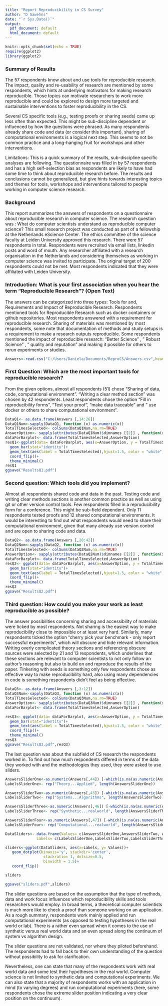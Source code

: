 ```yaml
---
title: "Report Reproducibility in CS Survey"
author: "D Gawehns"
date: "`r Sys.Date()`"
output:
  pdf_document: default
  html_document: default
---
```


```r
knitr::opts_chunk$set(echo = TRUE)
require(ggplot2)
library(ggplot2)
```
### Summary of Results

The 57 respondents know about and use tools for reproducible research. The impact, quality and re-usability of research are mentioned by some respondents, which hints at underlying motivators for making research reproducible. Those topics can motivate researchers to work more reproducible and could be explored to design more targeted and sustainable interventions to foster reproducibility in the CS. 

Several CS specific tools (e.g., testing proofs or sharing seeds) came up less often than expected. This might be sub-discipline dependent or influenced by how the questions were phrased. As many respondents already share code and data (or consider this important), sharing of computational environments is a logical next step. This seems to not be common practice and a long-hanging fruit for workshops and other interventions. 

Limitations: This is a quick summary of the results, sub-discipline specific analyses are following. The questionnaire was filled in by 57 respondents and has a high self-selection bias as respondents are likely to have had some time to think about reproducible research before. The results and conclusions cannot be generalized, but give hints towards interesting topics and themes for tools, workshops and interventions tailored to people working in computer science research. 

### Background
This report summarizes the answers of respondents on a questionnaire about reproducible research in computer science. The research question was : What do computer scientists understand as reproducible computer science?
This small research project was conducted as part of a fellowship at the Netherlands eScience Center. The ethics committee of the science faculty at Leiden University approved this research.
There were 57 respondents in total. Respondents were recruited via email lists, linkedin posts and word of mouth. Any researcher affiliated with a research organisation in the Netherlands and considering themselves as working in computer science was invited to participate.
The original target of 200 respondents could not be met. Most respondents indicated that they were affiliated with Leiden University. 

### Introduction: What is your first association when you hear the term “Reproducible Research”? (Open Text)

The answers can be categorized into three types: Tools for and, Requirements and Impact of Reproducible Research.
Respondents mentioned tools for Reproducible Research such as docker containers or github repositories. Most respondents answered with a requirement for reproducible research. Sharing of materials was mentioned by most respondents, some note that documentation of methods and study setups is a requirement to make a research outputs reproducible. Some respondents mentioned the impact of reproducible research: "Better Science" , " Robust Science" , " quality and reputation" and
making it possible for others to rerun experiments or studies. 



```r
Answers<-read.csv("C:/Users/Daniela/Documents/ReproCS/Answers.csv",header = TRUE)
```

### First Question: Which are the most important tools for reproducible research?

From the given options, almost all respondents (51) chose "Sharing of data, code, computational environment". "Writing a clear method section" was chosen by 42 respondents. Least respondents chose the option "Fill in reproducibility forms", "Test your proof", "make data traceable" and " use docker or others to share computational environment". 


```r
DataQ1<- as.data.frame(Answers [,14:26])
DataQ1Num<-sapply(DataQ1, function (x) as.numeric(x))
TotalTimesSelected<- colSums(DataQ1Num,na.rm=TRUE)
AnswerOption<- sapply(attributes(DataQ1Num)$dimnames [[2]] , function(x) strsplit(x,"48")[[1]][2])
dataForBarplot<- data.frame(TotalTimesSelected,AnswerOption)
resQ1<-ggplot(data= dataForBarplot, aes(x=AnswerOption, y = TotalTimesSelected)) +
  geom_bar(stat="identity")+
  geom_text(aes(label = TotalTimesSelected),hjust=1.5, color = "white", size = 3.5)+
  coord_flip()+
  theme_minimal()
resQ1
ggsave("ResultsQ1.pdf")


```

### Second question: Which tools did you implement?

Almost all respondents shared code and data in the past. Testing code and writing clear methods sections is another common practice as well as using git or other version control tools.
Few respondents filled in a reproducibility form for a conference. This might be sub-field dependent. Only 11 respondents tested proofs and 12 shared computational environments. It would be interesting to find out what respondents would need to share their computational environment, given that many already use version control and are open to sharing code and data.



```r
DataQ2<- as.data.frame(Answers [,28:42])
DataQ2Num<-sapply(DataQ2, function (x) as.numeric(x))
TotalTimesSelected<- colSums(DataQ2Num,na.rm=TRUE)
AnswerOption<- sapply(attributes(DataQ2Num)$dimnames [[2]] , function(x) strsplit(x,"51")[[1]][2])
dataForBarplot<- data.frame(TotalTimesSelected,AnswerOption)
resQ2<- ggplot(data= dataForBarplot, aes(x=AnswerOption, y = TotalTimesSelected)) +
  geom_bar(stat="identity")+
  geom_text(aes(label = TotalTimesSelected),hjust=1.5, color = "white", size = 3.5)+
  coord_flip()+
  theme_minimal()
resQ2
ggsave("ResultsQ2.pdf")
``` 

### Third question: How could you make your work as least reproducible as possible?

The answer possibilities concerning sharing and accessibility of materials were ticked by most respondents. Not sharing is the easiest way to make reproducibility close to impossible or at least very hard. Similarly, many respondents ticked the option "cherry pick your benchmark - only report successful experiments", which will obscure and hide relevant information. Writing overly complicated theory sections and referencing obscure sources were selected by 21 and 13 respondents, which underlines that these sections are relevant to computer scientists to not only follow an author's reasoning but also to build on and reproduce the results of the paper. 
Tinkering with seeds is something only few respondents chose as effective way to make reproducibility hard, also using many dependencies in code is something respondents didn't feel as being effective.  


```r
DataQ3<- as.data.frame(Answers [,3:12])
DataQ3Num<-sapply(DataQ3, function (x) as.numeric(x))
TotalTimesSelected<- colSums(DataQ3Num,na.rm=TRUE)
AnswerOption<- sapply(attributes(DataQ3Num)$dimnames [[2]] , function(x) strsplit(x,"44")[[1]][2])
dataForBarplot<- data.frame(TotalTimesSelected,AnswerOption)

resQ3<- ggplot(data= dataForBarplot, aes(x=AnswerOption, y = TotalTimesSelected)) +
  geom_bar(stat="identity")+
  geom_text(aes(label = TotalTimesSelected),hjust=1.5, color = "white", size = 3.5)+
  coord_flip()+
  theme_minimal()
resQ3
ggsave("ResultsQ3.pdf",resQ3)

```

The last question was about the subfield of CS research the respondents worked in. To find out how much respondents differed in terms of the data they worked with and the methodologies they used, they were asked to use sliders. 

```r
AnswersSliderOne<-as.numeric(Answers[,44]) [-which(is.na(as.numeric(Answers[,44])))]
LabelsSliderOne<- rep("Theory...Applied", length(AnswersSliderOne))

AnswersSliderTwo<-as.numeric(Answers[,45]) [-which(is.na(as.numeric(Answers[,45])))]
LabelsSliderTwo<- rep("Systems...Algorithms", length(AnswersSliderTwo))

AnswersSliderThree<-as.numeric(Answers[,46]) [-which(is.na(as.numeric(Answers[,46])))]
LabelsSliderThree<- rep("Synthetic...realworld", length(AnswersSliderThree))

AnswersSliderFour<-as.numeric(Answers[,47]) [-which(is.na(as.numeric(Answers[,47])))]
LabelsSliderFour<- rep("Computational...realworld", length(AnswersSliderFour))

DataSliders<- data.frame(Values= c(AnswersSliderOne,AnswersSliderTwo, AnswersSliderThree, AnswersSliderFour),
              Labels= c(LabelsSliderOne,LabelsSliderTwo,LabelsSliderThree,LabelsSliderFour))

sliders<-ggplot(DataSliders, aes(x=Labels, y= Values))+
   geom_dotplot(binaxis='y', stackdir='center',
                 stackratio= 1, dotsize=0.5,
                 binwidth = 1.5)+
   coord_flip()

sliders

ggsave("sliders.pdf",sliders)


```

The slider questions are based on the assumption that the type of methods, data and work focus influences which reproducibility skills and tools researchers would employ. In broad terms, a theoretical computer scientists is much more like to check a proof than someone working on an application.
As a rough summary, respondents work mainly applied and run computational experiments (as opposed to testing hypotheses in the real world or lab). There is a rather even spread when it comes to the use of synthetic versus real world data and an even spread along the continuum of system vs algorithm design.

The slider questions are not validated, nor where they piloted beforehand. The respondents had to fall back to their own understanding of the question without possibility to ask for clarification. 

Nevertheless, one can state that many of the respondents work with real world data and some test their hypotheses in the real world. Computer science is not limited to synthetic data and computational experiments. We can also state that a majority of respondents works with an application in mind (to varying degrees) and run computational experiments (here, some respondents chose the extreme slider position indicating a very clear position on the continuum).


















